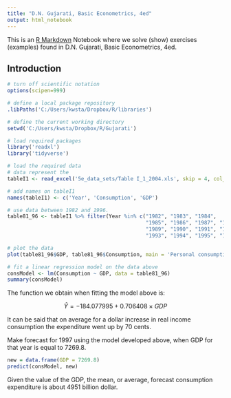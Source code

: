 ---
title: "D.N. Gujarati, Basic Econometrics, 4ed"
output: html_notebook
---

This is an [R Markdown](http://rmarkdown.rstudio.com) Notebook where we solve (show) exercises (examples) found in D.N. Gujarati, Basic Econometrics, 4ed.   

## Introduction

```{r}
# turn off scientific notation
options(scipen=999)

# define a local package repository
.libPaths('C:/Users/kwsta/Dropbox/R/libraries')

# define the current working directory
setwd('C:/Users/kwsta/Dropbox/R/Gujarati')

# load required packages
library('readxl')
library('tidyverse')
```


```{r}
# load the required data
# data represent the 
tableI1 <- read_excel('5e_data_sets/Table I_1_2004.xls', skip = 4, col_names = FALSE)
```


```{r}
# add names on tableI1
names(tableI1) <- c('Year', 'Consumption', 'GDP')
```


```{r}
# use data between 1982 and 1996. 
table81_96 <- tableI1 %>% filter(Year %in% c("1982", "1983", "1984", 
                                             "1985", "1986", "1987", "1988",
                                             "1989", "1990", "1991", "1992", 
                                             "1993", "1994", "1995", "1996"))
```


```{r}
# plot the data
plot(table81_96$GDP, table81_96$Consumption, main = 'Personal consumption expenditure (Y) in relation to GDP (X)', xlab = 'GDP', ylab = 'Personal consumption expenditure', type = 'o')
```

```{r}
# fit a linear regression model on the data above
consModel <- lm(Consumption ~ GDP, data = table81_96)
summary(consModel)
```
The function we obtain when fitting the model above is:

$$ 
\hat{Y} = -184.077995 + 0.706408\times GDP
$$

It can be said that on average for a dollar increase in real income consumption the expenditure went up by 70 cents.  


Make forecast for 1997 using the model developed above, when GDP for that year is equal to 7269.8.

```{r}
new = data.frame(GDP = 7269.8)
predict(consModel, new)
```

Given the value of the GDP, the mean, or average, forecast consumption expenditure is about 4951 billion dollar. 



